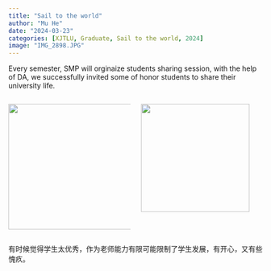 ```yaml
---
title: "Sail to the world"
author: "Mu He"
date: "2024-03-23"
categories: [XJTLU, Graduate, Sail to the world, 2024]
image: "IMG_2898.JPG"
---
```


Every semester, SMP will orginaize students sharing session, with the help of DA, we successfully invited some of honor students to share their university life.

::: columns
::: {.column width="50%"}
<img src="IMG_0171.JPG" width="250"/>
:::

::: {.column width="50%"}
<img src="IMG_0179.JPG" width="215"/>
:::
:::

有时候觉得学生太优秀，作为老师能力有限可能限制了学生发展，有开心，又有些愧疚。